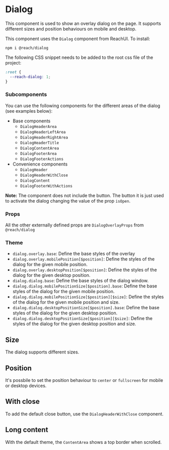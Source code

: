 
# Dialog

This component is used to show an overlay dialog on the page. It supports different sizes and position behaviours on mobile and desktop.

This component uses the `Dialog` component from ReachUI. To install:

```
npm i @reach/dialog
```

The following CSS snippet needs to be added to the root css file of the project:

```css
:root {
  --reach-dialog: 1;
}
```

### Subcomponents

You can use the following components for the different areas of the dialog (see examples below):

- Base components
  - `DialogHeaderArea`
  - `DialogHeaderLeftArea`
  - `DialogHeaderRightArea`
  - `DialogHeaderTitle`
  - `DialogContentArea`
  - `DialogFooterArea`
  - `DialogFooterActions`
- Convenience components
  - `DialogHeader`
  - `DialogHeaderWithClose`
  - `DialogContent`
  - `DialogFooterWithActions`

**Note:** The component does not include the button. The button it is just used to activate the dialog changing the value of the prop `isOpen`.

<Canvas>
  <Story id="components-dialog-dialog--default" />
</Canvas>

### Props

<ArgsTable />

All the other externally defined props are `DialogOverlayProps` from `@reach/dialog`

### Theme

- `dialog.overlay.base`: Define the base styles of the overlay
- `dialog.overlay.mobilePosition[$position]`: Define the styles of the dialog for the given mobile position.
- `dialog.overlay.desktopPosition[$position]`: Define the styles of the dialog for the given desktop position.
- `dialog.dialog.base`: Define the base styles of the dialog window.
- `dialog.dialog.mobilePositionSize[$position].base`: Define the base styles of the dialog for the given mobile position.
- `dialog.dialog.mobilePositionSize[$position][$size]`: Define the styles of the dialog for the given mobile position and size.
- `dialog.dialog.desktopPositionSize[$position].base`: Define the base styles of the dialog for the given desktop position.
- `dialog.dialog.desktopPositionSize[$position][$size]`: Define the styles of the dialog for the given desktop position and size.

## Size

The dialog supports different sizes.

<Canvas>
  <Story id="components-dialog-dialog--size-sm" />
  <Story id="components-dialog-dialog--size-md" />
  <Story id="components-dialog-dialog--size-lg" />
</Canvas>

## Position

It's possbile to set the position behaviour to `center` or `fullscreen` for mobile or desktop devices.

<Canvas>
  <Story id="components-dialog-dialog--mobile-fullscreen" />
  <Story id="components-dialog-dialog--desktop-fullscreen" />
  <Story id="components-dialog-dialog--complete-fullscreen" />
</Canvas>

## With close

To add the default close button, use the `DialogHeaderWithClose` component.

<Canvas>
  <Story id="components-dialog-dialog--with-close" />
</Canvas>

## Long content

With the default theme, the `ContentArea` shows a top border when scrolled.

<Canvas>
  <Story id="components-dialog-dialog--with-long-content" />
</Canvas>
